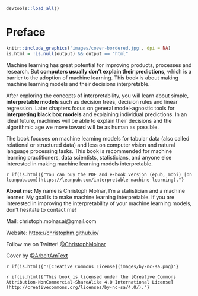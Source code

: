 ```r
devtools::load_all()
```


# Preface {-}
```r
knitr::include_graphics('images/cover-bordered.jpg', dpi = NA)
is.html = !is.null(output) && output == "html"
```

Machine learning has great potential for improving products, processes and research. 
But **computers usually don't explain their predictions**, which is a barrier to the adoption of machine learning. 
This book is about making machine learning models and their decisions interpretable.

After exploring the concepts of interpretability, you will learn about simple, **interpretable models** such as decision trees, decision rules and linear regression.
Later chapters focus on general model-agnostic tools for **interpreting black box models** and explaining individual predictions.
In an ideal future, machines will be able to explain their decisions and the algorithmic age we move toward will be as human as possible.

The book focuses on machine learning models for tabular data (also called relational or structured data) and less on computer vision and natural language processing tasks.
This book is recommended for machine learning practitioners, data scientists, statisticians, and anyone else interested in making machine learning models interpretable.

`r if(is.html){"You can buy the PDF and e-book version (epub, mobi) [on leanpub.com](https://leanpub.com/interpretable-machine-learning)."}`

**About me:** My name is Christoph Molnar, I'm a statistician and a machine learner.
My goal is to make machine learning interpretable.
If you are interested in improving the interpretability of your machine learning models, don't hesitate to contact me!

Mail: christoph.molnar.ai@gmail.com

Website: [https://christophm.github.io/](https://christophm.github.io/)

Follow me on Twitter! [\@ChristophMolnar](https://twitter.com/ChristophMolnar)

Cover by [\@ArbeitAmText](https://twitter.com/ArbeitAmText)


`r if(is.html){"![Creative Commons License](images/by-nc-sa.png)"}`

`r if(is.html){"This book is licensed under the [Creative Commons Attribution-NonCommercial-ShareAlike 4.0 International License](http://creativecommons.org/licenses/by-nc-sa/4.0/)."}`



